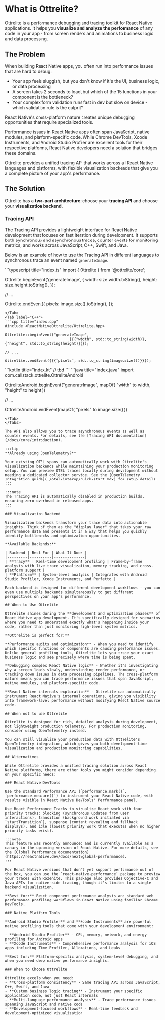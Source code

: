 # What is Ottrelite?

Ottrelite is a performance debugging and tracing toolkit for React Native applications. It helps you **visualize and analyze the performance** of any code in your app - from screen renders and animations to business logic and data processing.

## The Problem

When building React Native apps, you often run into performance issues that are hard to debug:

- Your app feels sluggish, but you don't know if it's the UI, business logic, or data processing
- A screen takes 2 seconds to load, but which of the 15 functions in your component is the bottleneck?
- Your complex form validation runs fast in dev but slow on device - which validation rule is the culprit?

React Native's cross-platform nature creates unique debugging opportunities that require specialized tools.

Performance issues in React Native apps often span JavaScript, native modules, and platform-specific code. While Chrome DevTools, Xcode Instruments, and Android Studio Profiler are excellent tools for their respective platforms, React Native developers need a solution that bridges these domains.

Ottrelite provides a unified tracing API that works across all React Native languages and platforms, with flexible visualization backends that give you a complete picture of your app's performance.

## The Solution

Ottrelite has a **two-part architecture**: choose your **tracing API** and choose your **visualization backend**.

### Tracing API

The Tracing API provides a lightweight interface for React Native development that focuses on fast iteration during development. It supports both synchronous and asynchronous traces, counter events for monitoring metrics, and works across JavaScript, C++, Swift, and Java.

Below is an example of how to use the Tracing API in different languages to synchronous trace an event named `generateImage`.


<Tabs>
<Tab label="JavaScript">
```typescript title="index.ts"
import { Ottrelite } from '@ottrelite/core';

Ottrelite.beginEvent('generateImage', {
	width: size.width.toString(),
	height: size.height.toString(),
});

// ...

Ottrelite.endEvent({
  pixels: image.size().toString(),
});

```
</Tab>
<Tab label="C++">
```cpp title="index.cpp"
#include <ReactNativeOttrelite/Ottrelite.hpp>

Ottrelite::beginEvent("generateImage",
			                 {{{"width", std::to_string(width)}, {"height", std::to_string(height)}}});

// ...

Ottrelite::endEvent({{{"pixels", std::to_string(image.size())}}});

```
</Tab>
<Tab label="Kotlin">
```kotlin title="index.kt"
// tbd
```
</Tab>
<Tab label="Java">
```java title="index.java"
import com.callstack.ottrelite.OttreliteAndroid

OttreliteAndroid.beginEvent("generateImage", mapOf(
    "width" to width,
    "height" to height
))

// ...

OttreliteAndroid.endEvent(mapOf(
    "pixels" to image.size()
))
```
</Tab>
</Tabs>

The API also allows you to trace asynchronous events as well as counter events. For details, see the [Tracing API documentation](/docs/core/introduction).

:::tip
**Already using OpenTelemetry?** 

Your existing OTEL spans can automatically work with Ottrelite's visualization backends while maintaining your production monitoring setup. You can preview OTEL traces locally during development without needing a dedicated collector service. See the [OpenTelemetry Integration guide](./otel-interop/quick-start.mdx) for setup details.
:::

:::note
The Tracing API is automatically disabled in production builds, ensuring zero overhead in released apps.
:::

### Visualization Backend

Visualization backends transform your trace data into actionable insights. Think of them as the "display layer" that takes your raw performance data and presents it in a way that helps you quickly identify bottlenecks and optimization opportunities.

**Available Backends:**

| Backend | Best For | What It Does |
|---------|----------|--------------|
| **Tracy** | Real-time development profiling | Frame-by-frame analysis with live trace visualization, memory tracking, and cross-platform support |
| **Platform** | System-level analysis | Integrates with Android Studio Profiler, Xcode Instruments, and Perfetto |

Each backend is designed for different development workflows - you can even use multiple backends simultaneously to get different perspectives on your app's performance.

## When to Use Ottrelite

Ottrelite shines during the **development and optimization phases** of React Native app development. It's specifically designed for scenarios where you need to understand exactly what's happening inside your code, rather than just monitoring high-level system metrics.

**Ottrelite is perfect for:**

**Performance audits and optimization** - When you need to identify which specific functions or components are causing performance issues. Unlike general profiling tools, Ottrelite lets you trace your exact business logic and see precisely where time is being spent.

**Debugging complex React Native logic** - Whether it's investigating why a screen loads slowly, understanding render performance, or tracking down issues in data processing pipelines. The cross-platform nature means you can trace performance issues that span JavaScript, native modules, and platform-specific code.

**React Native internals exploration** - Ottrelite can automatically instrument React Native's internal operations, giving you visibility into framework-level performance without modifying React Native source code.

## When not to use Ottrelite

Ottrelite is designed for rich, detailed analysis during development, not lightweight production telemetry. For production monitoring, consider using OpenTelemetry instead. 

You can still visualize your production data with Ottrelite's OpenTelemetry integration, which gives you both development-time visualization and production monitoring capabilities.

## Alternatives

While Ottrelite provides a unified tracing solution across React Native platforms, there are other tools you might consider depending on your specific needs:

### React Native DevTools

Use the standard Performance API (`performance.mark()`, `performance.measure()`) to instrument your React Native code, with results visible in React Native DevTools' Performance panel. 

Use React Performance Tracks to visualize React work with four priority tracks: blocking (synchronous updates from user interactions), transition (background work initiated via `startTransition`), suspense (content revealing and fallback displays), and idle (lowest priority work that executes when no higher priority tasks exist).

:::note
This feature was recently announced and is currently available as a canary in the upcoming version of React Native. For more details, see the [Global Performance documentation](https://reactnative.dev/docs/next/global-performance).
:::

For React Native versions that don't yet support performance out of the box, you can use the `react-native-performance` package to preview your traces with Rozenite. This package also provides Objective-C and Java APIs for native-side tracing, though it's limited to a single backend visualization.

**Best for:** React component performance analysis and standard web performance profiling workflows in React Native using familiar Chrome DevTools.

### Native Platform Tools

**Android Studio Profiler** and **Xcode Instruments** are powerful native profiling tools that come with your development environment:

- **Android Studio Profiler** - CPU, memory, network, and energy profiling for Android apps
- **Xcode Instruments** - Comprehensive performance analysis for iOS apps including Time Profiler, Allocations, and Leaks

**Best for:** Platform-specific analysis, system-level debugging, and when you need deep native performance insights.

### When to Choose Ottrelite

Ottrelite excels when you need:
- **Cross-platform consistency** - Same tracing API across JavaScript, C++, Swift, and Java
- **Custom business logic tracing** - Instrument your specific application code, not just React internals
- **Multi-language performance analysis** - Trace performance issues spanning JavaScript and native code
- **Development-focused workflows** - Real-time feedback and development-optimized visualization
